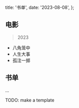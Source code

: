   title: '书单',
  date: '2023-08-08',
};

## 电影

> 2023

* 八角笼中
* 人生大事
* 孤注一掷

## 书单

...

TODO: make a template